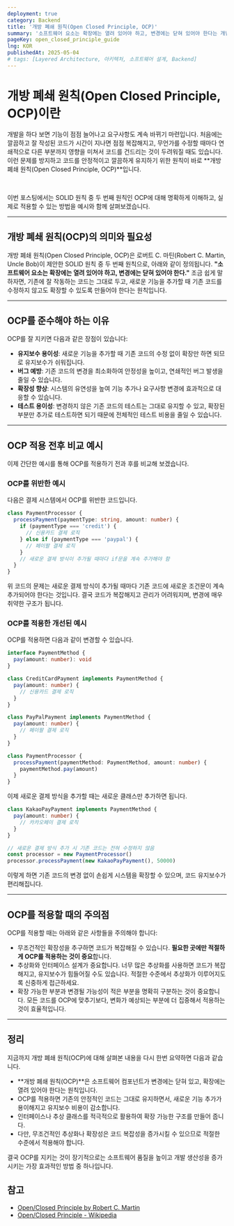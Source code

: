 ```yaml
---
deployment: true
category: Backend
title: '개방 폐쇄 원칙(Open Closed Principle, OCP)'
summary: '소프트웨어 요소는 확장에는 열려 있어야 하고, 변경에는 닫혀 있어야 한다는 개념을 가진 개발 폐쇄 원칙에 대해 알아봅시다.'
pageKey: open_closed_principle_guide
lng: KOR
publishedAt: 2025-05-04
# tags: [Layered Architecture, 아키텍처, 소프트웨어 설계, Backend]
---
```


# 개방 폐쇄 원칙(Open Closed Principle, OCP)이란

개발을 하다 보면 기능이 점점 늘어나고 요구사항도 계속 바뀌기 마련입니다. 처음에는 깔끔하고 잘 작성된 코드가 시간이 지나면 점점 복잡해지고, 무언가를 수정할 때마다 연쇄적으로 다른 부분까지 영향을 미쳐서 코드를 건드리는 것이 두려워질 때도 있습니다. 이런 문제를 방지하고 코드를 안정적이고 깔끔하게 유지하기 위한 원칙이 바로 **개방 폐쇄 원칙(Open Closed Principle, OCP)**입니다.

<br />

이번 포스팅에서는 SOLID 원칙 중 두 번째 원칙인 OCP에 대해 명확하게 이해하고, 실제로 적용할 수 있는 방법을 예시와 함께 살펴보겠습니다.

---

## 개방 폐쇄 원칙(OCP)의 의미와 필요성

개방 폐쇄 원칙(Open Closed Principle, OCP)은 로버트 C. 마틴(Robert C. Martin, Uncle Bob)이 제안한 SOLID 원칙 중 두 번째 원칙으로, 아래와 같이 정의됩니다. **"소프트웨어 요소는 확장에는 열려 있어야 하고, 변경에는 닫혀 있어야 한다."** 조금 쉽게 말하자면, 기존에 잘 작동하는 코드는 그대로 두고, 새로운 기능을 추가할 때 기존 코드를 수정하지 않고도 확장할 수 있도록 만들어야 한다는 원칙입니다.

---

## OCP를 준수해야 하는 이유

OCP를 잘 지키면 다음과 같은 장점이 있습니다:

- **유지보수 용이성**: 새로운 기능을 추가할 때 기존 코드의 수정 없이 확장만 하면 되므로 유지보수가 쉬워집니다.
- **버그 예방**: 기존 코드의 변경을 최소화하여 안정성을 높이고, 연쇄적인 버그 발생을 줄일 수 있습니다.
- **확장성 향상**: 시스템의 유연성을 높여 기능 추가나 요구사항 변경에 효과적으로 대응할 수 있습니다.
- **테스트 용이성**: 변경하지 않은 기존 코드의 테스트는 그대로 유지할 수 있고, 확장된 부분만 추가로 테스트하면 되기 때문에 전체적인 테스트 비용을 줄일 수 있습니다.

---

## OCP 적용 전후 비교 예시

이제 간단한 예시를 통해 OCP를 적용하기 전과 후를 비교해 보겠습니다.

### OCP를 위반한 예시

다음은 결제 시스템에서 OCP를 위반한 코드입니다.

```typescript
class PaymentProcessor {
  processPayment(paymentType: string, amount: number) {
    if (paymentType === 'credit') {
      // 신용카드 결제 로직
    } else if (paymentType === 'paypal') {
      // 페이팔 결제 로직
    }
    // 새로운 결제 방식이 추가될 때마다 if문을 계속 추가해야 함
  }
}
```

위 코드의 문제는 새로운 결제 방식이 추가될 때마다 기존 코드에 새로운 조건문이 계속 추가되어야 한다는 것입니다. 결국 코드가 복잡해지고 관리가 어려워지며, 변경에 매우 취약한 구조가 됩니다.

### OCP를 적용한 개선된 예시

OCP를 적용하면 다음과 같이 변경할 수 있습니다.

```typescript
interface PaymentMethod {
  pay(amount: number): void
}

class CreditCardPayment implements PaymentMethod {
  pay(amount: number) {
    // 신용카드 결제 로직
  }
}

class PayPalPayment implements PaymentMethod {
  pay(amount: number) {
    // 페이팔 결제 로직
  }
}

class PaymentProcessor {
  processPayment(paymentMethod: PaymentMethod, amount: number) {
    paymentMethod.pay(amount)
  }
}
```

이제 새로운 결제 방식을 추가할 때는 새로운 클래스만 추가하면 됩니다.

```typescript
class KakaoPayPayment implements PaymentMethod {
  pay(amount: number) {
    // 카카오페이 결제 로직
  }
}

// 새로운 결제 방식 추가 시 기존 코드는 전혀 수정하지 않음
const processor = new PaymentProcessor()
processor.processPayment(new KakaoPayPayment(), 50000)
```

이렇게 하면 기존 코드의 변경 없이 손쉽게 시스템을 확장할 수 있으며, 코드 유지보수가 편리해집니다.

---

## OCP를 적용할 때의 주의점

OCP를 적용할 때는 아래와 같은 사항들을 주의해야 합니다:

- 무조건적인 확장성을 추구하면 코드가 복잡해질 수 있습니다. **필요한 곳에만 적절하게 OCP를 적용하는 것이 중요**합니다.
- 추상화와 인터페이스 설계가 중요합니다. 너무 많은 추상화를 사용하면 코드가 복잡해지고, 유지보수가 힘들어질 수도 있습니다. 적절한 수준에서 추상화가 이루어지도록 신중하게 접근하세요.
- 확장 가능한 부분과 변경될 가능성이 적은 부분을 명확히 구분하는 것이 중요합니다. 모든 코드를 OCP에 맞추기보다, 변화가 예상되는 부분에 더 집중해서 적용하는 것이 효율적입니다.

---

## 정리

지금까지 개방 폐쇄 원칙(OCP)에 대해 살펴본 내용을 다시 한번 요약하면 다음과 같습니다.

- **개방 폐쇄 원칙(OCP)**은 소프트웨어 컴포넌트가 변경에는 닫혀 있고, 확장에는 열려 있어야 한다는 원칙입니다.
- OCP를 적용하면 기존의 안정적인 코드는 그대로 유지하면서, 새로운 기능 추가가 용이해지고 유지보수 비용이 감소합니다.
- 인터페이스나 추상 클래스를 적극적으로 활용하여 확장 가능한 구조를 만들어 줍니다.
- 다만, 무조건적인 추상화나 확장성은 코드 복잡성을 증가시킬 수 있으므로 적절한 수준에서 적용해야 합니다.

결국 OCP를 지키는 것이 장기적으로는 소프트웨어 품질을 높이고 개발 생산성을 증가시키는 가장 효과적인 방법 중 하나입니다.

## 참고

- [Open/Closed Principle by Robert C. Martin](https://blog.cleancoder.com/uncle-bob/2020/10/18/Solid-Relevance.html)
- [Open/Closed Principle - Wikipedia](https://en.wikipedia.org/wiki/Open%E2%80%93closed_principle)
